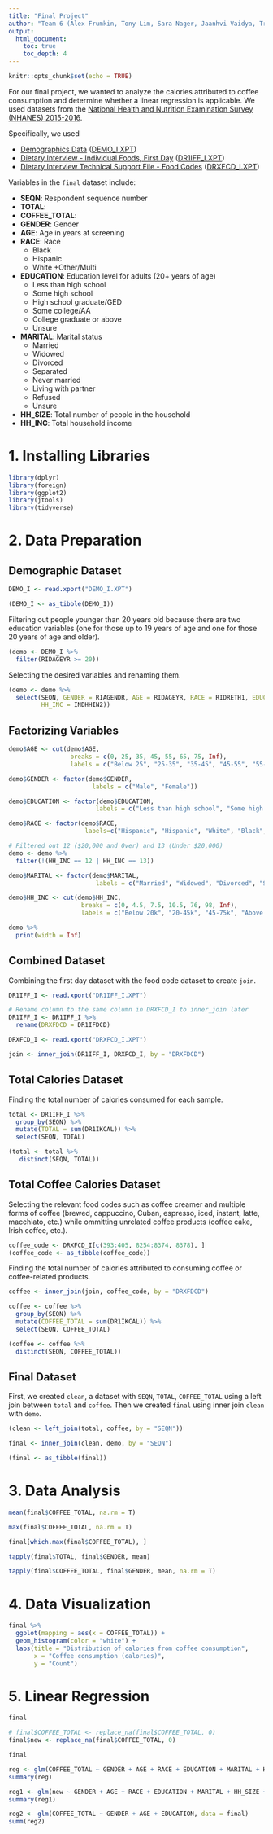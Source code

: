 ```yaml
---
title: "Final Project"
author: "Team 6 (Alex Frumkin, Tony Lim, Sara Nager, Jaanhvi Vaidya, Trisha Mathelier)"
output:
  html_document:
    toc: true
    toc_depth: 4
---
```


```r
knitr::opts_chunk$set(echo = TRUE)
```

For our final project, we wanted to analyze the calories attributed to coffee consumption and determine whether a linear regression is applicable. We used datasets from the [National Health and Nutrition Examination Survey (NHANES) 2015-2016](https://wwwn.cdc.gov/nchs/nhanes/continuousnhanes/default.aspx?BeginYear=2015). 

Specifically, we used

* [Demographics Data](https://wwwn.cdc.gov/Nchs/Nhanes/2015-2016/DEMO_I.htm) ([DEMO_I.XPT](https://wwwn.cdc.gov/nchs/nhanes/search/datapage.aspx?Component=Demographics&CycleBeginYear=2015))
* [Dietary Interview - Individual Foods, First Day](https://wwwn.cdc.gov/Nchs/Nhanes/2015-2016/DR1IFF_I.htm) ([DR1IFF_I.XPT](https://wwwn.cdc.gov/nchs/nhanes/search/datapage.aspx?Component=Dietary&CycleBeginYear=2015))
* [Dietary Interview Technical Support File - Food Codes](https://wwwn.cdc.gov/Nchs/Nhanes/2015-2016/DR1IFF_I.htm) ([DRXFCD_I.XPT](https://wwwn.cdc.gov/nchs/nhanes/search/datapage.aspx?Component=Dietary&CycleBeginYear=2015))

Variables in the `final` dataset include:

* **SEQN**: Respondent sequence number
* **TOTAL**:
* **COFFEE_TOTAL**: 
* **GENDER**: Gender
* **AGE**: Age in years at screening
* **RACE**: Race
    + Black
    + Hispanic
    + White
    +Other/Multi
* **EDUCATION**: Education level for adults (20+ years of age)
    + Less than high school
    + Some high school
    + High school graduate/GED
    + Some college/AA
    + College graduate or above
    + Unsure
* **MARITAL**: Marital status
    + Married
    + Widowed
    + Divorced
    + Separated
    + Never married
    + Living with partner
    + Refused
    + Unsure
* **HH_SIZE**: Total number of people in the household
* **HH_INC**: Total household income

# 1. Installing Libraries

```r
library(dplyr)
library(foreign)
library(ggplot2)
library(jtools)
library(tidyverse)
```

# 2. Data Preparation
## Demographic Dataset

```r
DEMO_I <- read.xport("DEMO_I.XPT")

(DEMO_I <- as_tibble(DEMO_I))
```

Filtering out people younger than 20 years old because there are two education variables (one for those up to 19 years of age and one for those 20 years of age and older).

```r
(demo <- DEMO_I %>%
  filter(RIDAGEYR >= 20))
```

Selecting the desired variables and renaming them. 

```r
(demo <- demo %>%
  select(SEQN, GENDER = RIAGENDR, AGE = RIDAGEYR, RACE = RIDRETH1, EDUCATION = DMDEDUC2, MARITAL = DMDMARTL, HH_SIZE = DMDHHSIZ,
         HH_INC = INDHHIN2))
```

## Factorizing Variables

```r
demo$AGE <- cut(demo$AGE, 
                 breaks = c(0, 25, 35, 45, 55, 65, 75, Inf), 
                 labels = c("Below 25", "25-35", "35-45", "45-55", "55-65", "65-75", "Above 75"))

demo$GENDER <- factor(demo$GENDER, 
                       labels = c("Male", "Female"))

demo$EDUCATION <- factor(demo$EDUCATION, 
                        labels = c("Less than high school", "Some high school", "High school graduate/GED", "Some college/AA", "College graduate or above", "Unsure"))

demo$RACE <- factor(demo$RACE, 
                     labels=c("Hispanic", "Hispanic", "White", "Black", "Other/Multi"))

# Filtered out 12 ($20,000 and Over) and 13 (Under $20,000)
demo <- demo %>%
  filter(!(HH_INC == 12 | HH_INC == 13))

demo$MARITAL <- factor(demo$MARITAL, 
                        labels = c("Married", "Widowed", "Divorced", "Separated", "Never married", "Living with partner", "Refused", "Unsure"))

demo$HH_INC <- cut(demo$HH_INC,
                    breaks = c(0, 4.5, 7.5, 10.5, 76, 98, Inf), 
                    labels = c("Below 20k", "20-45k", "45-75k", "Above 75k", "Refused", "Unsure"))

demo %>%
  print(width = Inf)
```

## Combined Dataset

Combining the first day dataset with the food code dataset to create `join`.

```r
DR1IFF_I <- read.xport("DR1IFF_I.XPT")

# Rename column to the same column in DRXFCD_I to inner_join later
DR1IFF_I <- DR1IFF_I %>%
  rename(DRXFDCD = DR1IFDCD)

DRXFCD_I <- read.xport("DRXFCD_I.XPT")

join <- inner_join(DR1IFF_I, DRXFCD_I, by = "DRXFDCD")
```

## Total Calories Dataset

Finding the total number of calories consumed for each sample. 

```r
total <- DR1IFF_I %>%
  group_by(SEQN) %>%
  mutate(TOTAL = sum(DR1IKCAL)) %>%
  select(SEQN, TOTAL)

(total <- total %>% 
   distinct(SEQN, TOTAL))
```

## Total Coffee Calories Dataset

Selecting the relevant food codes such as coffee creamer and multiple forms of coffee (brewed, cappuccino, Cuban, espresso, iced, instant, latte, macchiato, etc.) while ommitting unrelated coffee products (coffee cake, Irish coffee, etc.).

```r
coffee_code <- DRXFCD_I[c(393:405, 8254:8374, 8378), ]
(coffee_code <- as_tibble(coffee_code))
```

Finding the total number of calories attributed to consuming coffee or coffee-related products.

```r
coffee <- inner_join(join, coffee_code, by = "DRXFDCD")

coffee <- coffee %>%
  group_by(SEQN) %>%
  mutate(COFFEE_TOTAL = sum(DR1IKCAL)) %>%
  select(SEQN, COFFEE_TOTAL)

(coffee <- coffee %>%
  distinct(SEQN, COFFEE_TOTAL))
```

## Final Dataset

First, we created `clean`, a dataset with `SEQN`, `TOTAL`, `COFFEE_TOTAL` using a left join between `total` and `coffee`. Then we created `final` using inner join `clean` with `demo`. 

```r
(clean <- left_join(total, coffee, by = "SEQN"))

final <- inner_join(clean, demo, by = "SEQN")

(final <- as_tibble(final))
```

# 3. Data Analysis
```r
mean(final$COFFEE_TOTAL, na.rm = T)

max(final$COFFEE_TOTAL, na.rm = T)

final[which.max(final$COFFEE_TOTAL), ]
```

```r
tapply(final$TOTAL, final$GENDER, mean)
```

```r
tapply(final$COFFEE_TOTAL, final$GENDER, mean, na.rm = T)
```

# 4. Data Visualization

```r
final %>%
  ggplot(mapping = aes(x = COFFEE_TOTAL)) + 
  geom_histogram(color = "white") +
  labs(title = "Distribution of calories from coffee consumption",
       x = "Coffee consumption (calories)",
       y = "Count")
```

# 5. Linear Regression
```r
final

# final$COFFEE_TOTAL <- replace_na(final$COFFEE_TOTAL, 0)
final$new <- replace_na(final$COFFEE_TOTAL, 0)

final
```

```r
reg <- glm(COFFEE_TOTAL ~ GENDER + AGE + RACE + EDUCATION + MARITAL + HH_SIZE + HH_INC, data = final)
summary(reg)
```

```r
reg1 <- glm(new ~ GENDER + AGE + RACE + EDUCATION + MARITAL + HH_SIZE + HH_INC, data = final)
summary(reg1)
```

```r
reg2 <- glm(COFFEE_TOTAL ~ GENDER + AGE + EDUCATION, data = final)
summ(reg2)
```